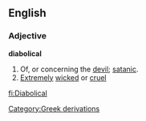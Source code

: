 ==English==
===Adjective===
'''diabolical'''
#Of, or concerning the [[devil]]; [[satanic]].
#[[Extremely]] [[wicked]] or [[cruel]]
[[Category:Greek derivations]]

[[fi:Diabolical]]